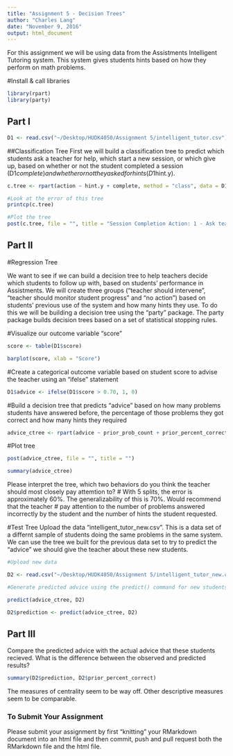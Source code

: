 ```yaml
---
title: "Assignment 5 - Decision Trees"
author: "Charles Lang"
date: "November 9, 2016"
output: html_document
---
```

For this assignment we will be using data from the Assistments Intelligent Tutoring system. This system gives students hints based on how they perform on math problems. 

#Install & call libraries
```r

library(rpart)
library(party)
```

## Part I
```r
D1 <- read.csv("~/Desktop/HUDK4050/Assignment 5/intelligent_tutor.csv")
```

##Classification Tree
First we will build a classification tree to predict which students ask a teacher for help, which start a new session, or which give up, based on whether or not the student completed a session (D1$complete) and whether or not they asked for hints (D1$hint.y). 
```r

c.tree <- rpart(action ~ hint.y + complete, method = "class", data = D1) #Notice the standard R notion for a formula X ~ Y

#Look at the error of this tree
printcp(c.tree)

#Plot the tree
post(c.tree, file = "", title = "Session Completion Action: 1 - Ask teacher, 2 - Start new session, 3 - Give up")


```
## Part II

#Regression Tree

We want to see if we can build a decision tree to help teachers decide which students to follow up with, based on students' performance in Assistments. We will create three groups ("teacher should intervene", "teacher should monitor student progress" and "no action") based on students' previous use of the system and how many hints they use. To do this we will be building a decision tree using the "party" package. The party package builds decision trees based on a set of statistical stopping rules.

#Visualize our outcome variable "score"
```r

score <- table(D1$score)

barplot(score, xlab = "Score")

```

#Create a categorical outcome variable based on student score to advise the teacher using an "ifelse" statement
```r
D1$advice <- ifelse(D1$score > 0.70, 1, 0)

```

#Build a decision tree that predicts "advice" based on how many problems students have answered before, the percentage of those problems they got correct and how many hints they required
```r
advice_ctree <- rpart(advice ~ prior_prob_count + prior_percent_correct + hints, method="class", data = D1)
```

#Plot tree
```r
post(advice_ctree, file = "", title = "")

summary(advice_ctree)
```

Please interpret the tree, which two behaviors do you think the teacher should most closely pay attemtion to?
# With 5 splits, the error is approximately 60%. The generalizability of this is 70%. Would recommend that the teacher
# pay attention to the number of problems answered incorrectly by the student and the number of hints the student requested.

#Test Tree
Upload the data "intelligent_tutor_new.csv". This is a data set of a differnt sample of students doing the same problems in the same system. We can use the tree we built for the previous data set to try to predict the "advice" we should give the teacher about these new students. 

```r
#Upload new data

D2 <- read.csv("~/Desktop/HUDK4050/Assignment 5/intelligent_tutor_new.csv")

#Generate predicted advice using the predict() command for new students based on tree generated from old students

predict(advice_ctree, D2)

D2$prediction <- predict(advice_ctree, D2)

``` 
## Part III
Compare the predicted advice with the actual advice that these students recieved. What is the difference between the observed and predicted results?

```r
summary(D2$prediction, D2$prior_percent_correct)

```

The measures of centrality seem to be way off. Other descriptive measures seem to be comparable.

### To Submit Your Assignment

Please submit your assignment by first "knitting" your RMarkdown document into an html file and then commit, push and pull request both the RMarkdown file and the html file.

